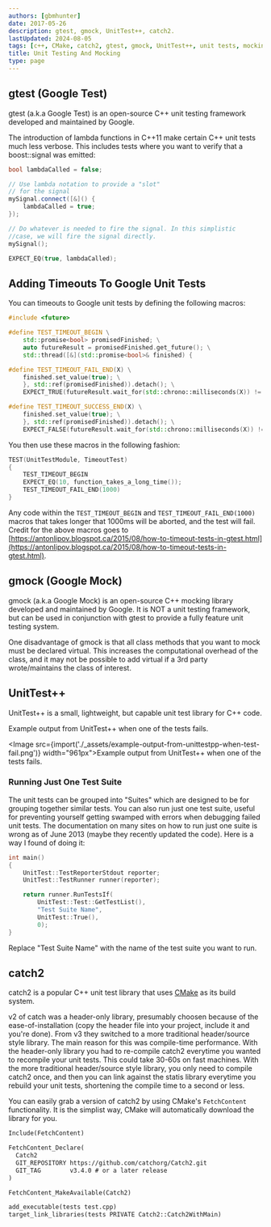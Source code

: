 ```yaml
---
authors: [gbmhunter]
date: 2017-05-26
description: gtest, gmock, UnitTest++, catch2.
lastUpdated: 2024-08-05
tags: [c++, CMake, catch2, gtest, gmock, UnitTest++, unit tests, mocking, CICD]
title: Unit Testing And Mocking
type: page
---
```


## gtest (Google Test)

gtest (a.k.a Google Test) is an open-source C++ unit testing framework developed and maintained by Google.

The introduction of lambda functions in C++11 make certain C++ unit tests much less verbose. This includes tests where you want to verify that a boost::signal was emitted:

```c++
bool lambdaCalled = false;

// Use lambda notation to provide a "slot"
// for the signal
mySignal.connect([&]() {
    lambdaCalled = true;
});

// Do whatever is needed to fire the signal. In this simplistic
//case, we will fire the signal directly.
mySignal();

EXPECT_EQ(true, lambdaCalled);
```

## Adding Timeouts To Google Unit Tests

You can timeouts to Google unit tests by defining the following macros:

```c++
#include <future>

#define TEST_TIMEOUT_BEGIN \
    std::promise<bool> promisedFinished; \
    auto futureResult = promisedFinished.get_future(); \
    std::thread([&](std::promise<bool>& finished) {

#define TEST_TIMEOUT_FAIL_END(X) \
    finished.set_value(true); \
    }, std::ref(promisedFinished)).detach(); \
    EXPECT_TRUE(futureResult.wait_for(std::chrono::milliseconds(X)) != std::future_status::timeout);

#define TEST_TIMEOUT_SUCCESS_END(X) \
    finished.set_value(true); \
    }, std::ref(promisedFinished)).detach(); \
    EXPECT_FALSE(futureResult.wait_for(std::chrono::milliseconds(X)) != std::future_status::timeout);
```

You then use these macros in the following fashion:

```c++
TEST(UnitTestModule, TimeoutTest)
{
    TEST_TIMEOUT_BEGIN
    EXPECT_EQ(10, function_takes_a_long_time());
    TEST_TIMEOUT_FAIL_END(1000)
}
```

Any code within the `TEST_TIMEOUT_BEGIN` and `TEST_TIMEOUT_FAIL_END(1000)` macros that takes longer that 1000ms will be aborted, and the test will fail. Credit for the above macros goes to [https://antonlipov.blogspot.ca/2015/08/how-to-timeout-tests-in-gtest.html](https://antonlipov.blogspot.ca/2015/08/how-to-timeout-tests-in-gtest.html).

## gmock (Google Mock)

gmock (a.k.a Google Mock) is an open-source C++ mocking library developed and maintained by Google. It is NOT a unit testing framework, but can be used  in conjunction with gtest to provide a fully feature unit testing system.

One disadvantage of gmock is that all class methods that you want to mock must be declared virtual. This increases the computational overhead of the class, and it may not be possible to add virtual if a 3rd party wrote/maintains the class of interest.

## UnitTest++

UnitTest++ is a small, lightweight, but capable unit test library for C++ code.

Example output from UnitTest++ when one of the tests fails.

<Image src={import('./_assets/example-output-from-unittestpp-when-test-fail.png')} width="961px">Example output from UnitTest++ when one of the tests fails.</Image>

### Running Just One Test Suite

The unit tests can be grouped into "Suites" which are designed to be for grouping together similar tests. You can also run just one test suite, useful for preventing yourself getting swamped with errors when debugging failed unit tests. The documentation on many sites on how to run just one suite is wrong as of June 2013 (maybe they recently updated the code). Here is a way I found of doing it:

```c++
int main()
{
    UnitTest::TestReporterStdout reporter;
    UnitTest::TestRunner runner(reporter);

    return runner.RunTestsIf(
        UnitTest::Test::GetTestList(),
        "Test Suite Name",
        UnitTest::True(),
        0);
}
```

Replace "Test Suite Name" with the name of the test suite you want to run.

## catch2

catch2 is a popular C++ unit test library that uses [CMake](/programming/build-systems-and-package-managers/cmake/) as its build system.

v2 of catch was a header-only library, presumably choosen because of the ease-of-installation (copy the header file into your project, include it and you're done). From v3 they switched to a more traditional header/source style library. The main reason for this was compile-time performance. With the header-only library you had to re-compile catch2 everytime you wanted to recompile your unit tests. This could take 30-60s on fast machines. With the more traditional header/source style library, you only need to compile catch2 once, and then you can link against the statis library everytime you rebuild your unit tests, shortening the compile time to a second or less.

You can easily grab a version of catch2 by using CMake's `FetchContent` functionality. It is the simplist way, CMake will automatically download the library for you.

```txt title="CMakeLists.txt"
Include(FetchContent)

FetchContent_Declare(
  Catch2
  GIT_REPOSITORY https://github.com/catchorg/Catch2.git
  GIT_TAG        v3.4.0 # or a later release
)

FetchContent_MakeAvailable(Catch2)

add_executable(tests test.cpp)
target_link_libraries(tests PRIVATE Catch2::Catch2WithMain)
```
